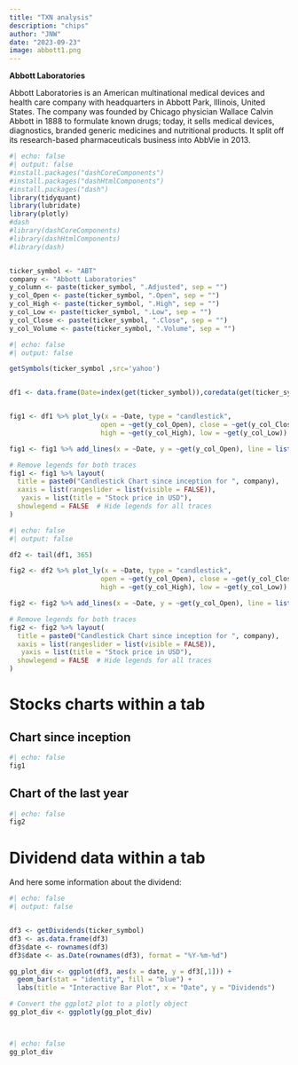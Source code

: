 ```yaml
---
title: "TXN analysis"
description: "chips"
author: "JNW"
date: "2023-09-23"
image: abbott1.png
---
```


**Abbott Laboratories**

Abbott Laboratories is an American multinational medical devices and health care company with headquarters in Abbott Park, Illinois, United States. The company was founded by Chicago physician Wallace Calvin Abbott in 1888 to formulate known drugs; today, it sells medical devices, diagnostics, branded generic medicines and nutritional products. It split off its research-based pharmaceuticals business into AbbVie in 2013.

```r
#| echo: false
#| output: false
#install.packages("dashCoreComponents")
#install.packages("dashHtmlComponents")
#install.packages("dash")
library(tidyquant)
library(lubridate)
library(plotly)
#dash
#library(dashCoreComponents)
#library(dashHtmlComponents)
#library(dash)


ticker_symbol <- "ABT"
company <- "Abbott Laboratories"
y_column <- paste(ticker_symbol, ".Adjusted", sep = "")
y_col_Open <- paste(ticker_symbol, ".Open", sep = "")
y_col_High <- paste(ticker_symbol, ".High", sep = "")
y_col_Low <- paste(ticker_symbol, ".Low", sep = "")
y_col_Close <- paste(ticker_symbol, ".Close", sep = "")
y_col_Volume <- paste(ticker_symbol, ".Volume", sep = "")


```

```r
#| echo: false
#| output: false

getSymbols(ticker_symbol ,src='yahoo')


df1 <- data.frame(Date=index(get(ticker_symbol)),coredata(get(ticker_symbol)))


fig1 <- df1 %>% plot_ly(x = ~Date, type = "candlestick",
                       open = ~get(y_col_Open), close = ~get(y_col_Close),
                       high = ~get(y_col_High), low = ~get(y_col_Low)) 

fig1 <- fig1 %>% add_lines(x = ~Date, y = ~get(y_col_Open), line = list(color = 'black', width = 0.2), inherit = FALSE)

# Remove legends for both traces
fig1 <- fig1 %>% layout(
  title = paste0("Candlestick Chart since inception for ", company),
  xaxis = list(rangeslider = list(visible = FALSE)),
   yaxis = list(title = "Stock price in USD"),
  showlegend = FALSE  # Hide legends for all traces
)


```

```r
#| echo: false
#| output: false

df2 <- tail(df1, 365)

fig2 <- df2 %>% plot_ly(x = ~Date, type = "candlestick",
                       open = ~get(y_col_Open), close = ~get(y_col_Close),
                       high = ~get(y_col_High), low = ~get(y_col_Low)) 

fig2 <- fig2 %>% add_lines(x = ~Date, y = ~get(y_col_Open), line = list(color = 'black', width = 0.2), inherit = FALSE)

# Remove legends for both traces
fig2 <- fig2 %>% layout(
  title = paste0("Candlestick Chart since inception for ", company),
  xaxis = list(rangeslider = list(visible = FALSE)),
   yaxis = list(title = "Stock price in USD"),
  showlegend = FALSE  # Hide legends for all traces
)


```

# Stocks charts within a tab

::: nav-pills 
::: panel-tabset

## Chart since inception

```r
#| echo: false
fig1
```

## Chart of the last year

```r
#| echo: false
fig2
```

::: 
:::

# Dividend data within a tab

And here some information about the dividend:

```r
#| echo: false
#| output: false


df3 <- getDividends(ticker_symbol)
df3 <- as.data.frame(df3)
df3$date <- rownames(df3)
df3$date <- as.Date(rownames(df3), format = "%Y-%m-%d")

gg_plot_div <- ggplot(df3, aes(x = date, y = df3[,1])) +
  geom_bar(stat = "identity", fill = "blue") +
  labs(title = "Interactive Bar Plot", x = "Date", y = "Dividends")

# Convert the ggplot2 plot to a plotly object
gg_plot_div <- ggplotly(gg_plot_div)




```

```r
#| echo: false
gg_plot_div
```
